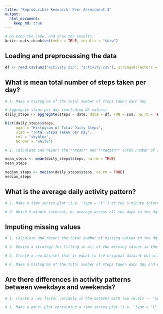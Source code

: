 ---
title: "Reproducible Research: Peer Assessment 1"
output: 
  html_document:
    keep_md: true
---

```{r set_globals, echo=FALSE, results="hide"}
# Do echo the code, and show the results.
knitr::opts_chunk$set(echo = TRUE, results = "show")
```

## Loading and preprocessing the data

```{r}
df <- read.csv(unz("activity.zip", "activity.csv"), stringsAsFactors = FALSE)
```

## What is mean total number of steps taken per day?

```{r}
# 1. Make a histogram of the total number of steps taken each day

# Aggregate steps per day (excluding NA values)
daily_steps <- aggregate(steps ~ date, data = df, FUN = sum, na.rm = TRUE)

hist(daily_steps$steps,
     main = "Histogram of Total Daily Steps",
     xlab = "Total Steps Taken per Day",
     col = "skyblue",
     border = "white")
```

```{r}
# 2. Calculate and report the **mean** and **median** total number of steps taken per day

mean_steps <- mean(daily_steps$steps, na.rm = TRUE)
mean_steps
```

```{r}
median_steps <- median(daily_steps$steps, na.rm = TRUE)
median_steps
```

## What is the average daily activity pattern?

```{r}
# 1. Make a time series plot (i.e. `type = "l"`) of the 5-minute interval (x-axis) and the average number of steps taken, averaged across all days (y-axis)

# 2. Which 5-minute interval, on average across all the days in the dataset, contains the maximum number of steps?
```

## Imputing missing values

```{r}
# 1. Calculate and report the total number of missing values in the dataset (i.e. the total number of rows with `NA`s)

# 2. Devise a strategy for filling in all of the missing values in the dataset. The strategy does not need to be sophisticated. For example, you could use the mean/median for that day, or the mean for that 5-minute interval, etc.

# 3. Create a new dataset that is equal to the original dataset but with the missing data filled in.

# 4. Make a histogram of the total number of steps taken each day and Calculate and report the **mean** and **median** total number of steps taken per day. Do these values differ from the estimates from the first part of the assignment? What is the impact of imputing missing data on the estimates of the total daily number of steps?

```

## Are there differences in activity patterns between weekdays and weekends?

```{r}
# 1. Create a new factor variable in the dataset with two levels -- "weekday" and "weekend" indicating whether a given date is a weekday or weekend day.

# 1. Make a panel plot containing a time series plot (i.e. `type = "l"`) of the 5-minute interval (x-axis) and the average number of steps taken, averaged across all weekday days or weekend days (y-axis). The plot should look something like the following, which was created using **simulated data**:


```
